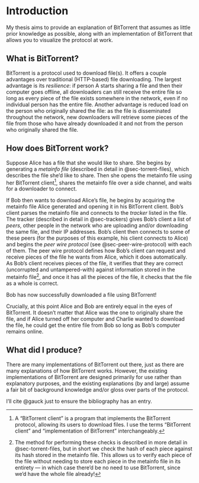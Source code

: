 # Introduction

My thesis aims to provide an explanation of BitTorrent that assumes as little prior knowledge as possible, along with an implementation of BitTorrent that allows you to visualize the protocol at work.

## What is BitTorrent?

BitTorrent is a protocol used to download file(s). It offers a couple advantages over traditional (HTTP-based) file downloading. The largest advantage is its *resilience*: if person A starts sharing a file and then their computer goes offline, all downloaders can still receive the entire file so long as every piece of the file exists somewhere in the network, even if no individual person has the entire file. Another advantage is reduced load on the person who originally shared the file: as the file is disseminated throughout the network, new downloaders will retrieve some pieces of the file from those who have already downloaded it and not from the person who originally shared the file.

## How does BitTorrent work?

Suppose Alice has a file that she would like to share. She begins by generating a *metainfo file* (described in detail in @sec-torrent-files), which describes the file she'd like to share. Then she opens the metainfo file using her BitTorrent client[^client], shares the metainfo file over a side channel, and waits for a downloader to connect.

\todo{name the file?}

[^client]: A "BitTorrent client" is a program that implements the BitTorrent protocol, allowing its users to download files. I use the terms "BitTorrent client" and "implementation of BitTorrent" interchangeably.

If Bob then wants to download Alice's file, he begins by acquiring the metainfo file Alice generated and opening it in his BitTorrent client. Bob's client parses the metainfo file and connects to the *tracker* listed in the file. The tracker (described in detail in @sec-trackers) gives Bob's client a list of *peers*, other people in the network who are uploading and/or downloading the same file, and their IP addresses. Bob's client then connects to some of these peers (for the purposes of this example, his client connects to Alice) and begins the *peer wire protocol* (see @sec-peer-wire-protocol) with each of them. The peer wire protocol defines how Bob's client can request and receive pieces of the file he wants from Alice, which it does automatically. As Bob's client receives pieces of the file, it verifies that they are correct (uncorrupted and untampered-with) against information stored in the metainfo file[^verification], and once it has all the pieces of the file, it checks that the file as a whole is correct.

[^verification]: The method for performing these checks is described in more detail in @sec-torrent-files, but in short we check the hash of each piece against its hash stored in the metainfo file. This allows us to verify each piece of the file without needing to store each piece in the metainfo file in its entirety --- in which case there'd be no need to use BitTorrent, since we'd have the whole file already!

Bob has now successfully downloaded a file using BitTorrent!

Crucially, at this point Alice and Bob are entirely equal in the eyes of BitTorrent. It doesn't matter that Alice was the one to originally share the file, and if Alice turned off her computer and Charlie wanted to download the file, he could get the entire file from Bob so long as Bob's computer remains online.

## What did I produce?

There are many implementations of BitTorrent out there, just as there are many explanations of how BitTorrent works. However, the existing implementations of BitTorrent are designed primarily for use rather than explanatory purposes, and the existing explanations (by and large) assume a fair bit of background knowledge and/or gloss over parts of the protocol.

I'll cite @gauck just to ensure the bibliography has an entry.

\todo{add diagrams}
